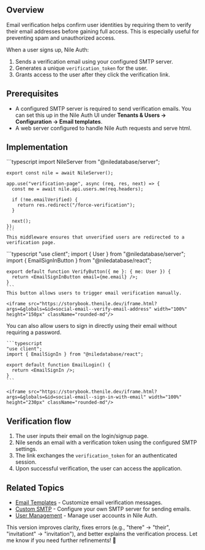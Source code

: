 

## Overview  

Email verification helps confirm user identities by requiring them to verify their email addresses before gaining full access. This is especially useful for preventing spam and unauthorized access.  

When a user signs up, Nile Auth:  
1. Sends a verification email using your configured SMTP server.  
2. Generates a unique `verification_token` for the user.  
3. Grants access to the user after they click the verification link.  

## Prerequisites

- A configured SMTP server is required to send verification emails. You can set this up in the Nile Auth UI under **Tenants & Users -> Configuration -> Email templates**.
- A web server configured to handle Nile Auth requests and serve html. 

## Implementation  
<Steps>
  <InstallNileAndNext />
  <Step title="Middleware for Verification Enforcement">
    ```typescript
    import NileServer from "@niledatabase/server";

    export const nile = await NileServer();

    app.use("verification-page", async (req, res, next) => {
      const me = await nile.api.users.me(req.headers);

      if (!me.emailVerified) {
        return res.redirect("/force-verification");
      }

      next();
    });
    ```
    This middleware ensures that unverified users are redirected to a verification page.
  </Step>

  <Step title="Verification Button in the Frontend">
    ```typescript
    "use client";
    import { User } from "@niledatabase/server";
    import { EmailSignInButton } from "@niledatabase/react";

    export default function VerifyButton({ me }: { me: User }) {
      return <EmailSignInButton email={me.email} />;
    }
    ```
    This button allows users to trigger email verification manually.

    <iframe src="https://storybook.thenile.dev/iframe.html?args=&globals=&id=social-email--verify-email-address" width="100%" height="150px" className="rounded-md"/>
  </Step>

  <Step title="Sign-in via Email">
    You can also allow users to sign in directly using their email without requiring a password.

    ```typescript
    "use client";
    import { EmailSignIn } from "@niledatabase/react";

    export default function EmailLogin() {
      return <EmailSignIn />;
    }
    ```

    <iframe src="https://storybook.thenile.dev/iframe.html?args=&globals=&id=social-email--sign-in-with-email" width="100%" height="230px" className="rounded-md"/>
  </Step>

</Steps>

## **Verification flow**  
1. The user inputs their email on the login/signup page.
2. Nile sends an email with a verification token using the configured SMTP settings.
3. The link exchanges the `verification_token` for an authenticated session.
4. Upon successful verification, the user can access the application.

## **Related Topics**  

- [Email Templates](/auth/email/templates) - Customize email verification messages.  
- [Custom SMTP](/auth/email/customsmtp) - Configure your own SMTP server for sending emails.  
- [User Management](/auth/concepts/users) - Manage user accounts in Nile Auth.  

This version improves clarity, fixes errors (e.g., "there" → "their", "invitationt" → "invitation"), and better explains the verification process. Let me know if you need further refinements! 🚀